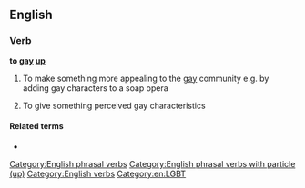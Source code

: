 ==English==

===Verb===
'''to [[gay]] [[up]]'''

# {{colloquial}} To make something more appealing to the [[gay]] community e.g. by adding gay characters to a soap opera
# {{colloquial}} To give something perceived gay characteristics

====Related terms====
* {{l|en|begay}}

[[Category:English phrasal verbs]]
[[Category:English phrasal verbs with particle (up)]]
[[Category:English verbs]]

[[Category:en:LGBT]]
